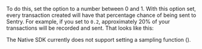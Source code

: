 To do this, set the <PlatformIdentifier name="traces-sample-rate" /> option to a number between 0 and 1. With this option set, every transaction created will have that percentage chance of being sent to Sentry. For example, if you set <PlatformIdentifier name="traces-sample-rate" /> to `0.2`, approximately 20% of your transactions will be recorded and sent. That looks like this:

<PlatformContent includePath="performance/traces-sample-rate" />

<Alert level="warning" title="Sampling Functions">
The Native SDK currently does not support setting a sampling function (<PlatformIdentifier name="traces-sampler" />).
</Alert>